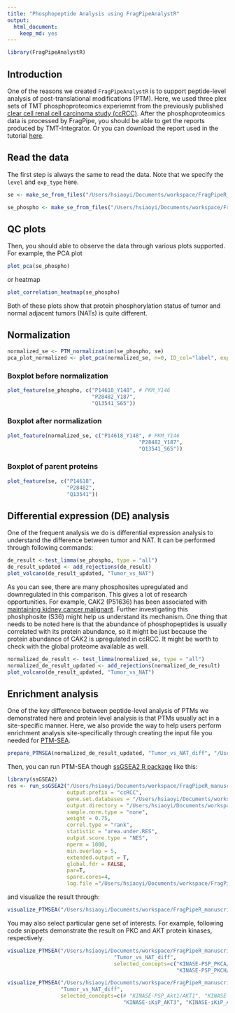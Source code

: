```yaml
---
title: "Phosphopeptide Analysis using FragPipeAnalystR"
output:
  html_document:
    keep_md: yes
---
```


```r
library(FragPipeAnalystR)
```

## Introduction
One of the reasons we created `FragPipeAnalystR` is to support peptide-level analysis of post-translational modifications (PTM). Here, we used three plex sets of TMT phosphoproteomics experiemnt from the previously published [clear cell renal cell carcinoma study (ccRCC)](https://www.sciencedirect.com/science/article/pii/S0092867419311237?via%3Dihub). After the phosphoproteomics data is processed by FragPipe, you should be able to get the reports produced by TMT-Integrator. Or you can download the report used in the tutorial [here](https://drive.google.com/drive/u/2/folders/1x8DCxGKdsZQmYGsv3vSWfj1IYRPzykmT).

## Read the data

The first step is always the same to read the data. Note that we specify the `level` and `exp_type` here.

```r
se <- make_se_from_files("/Users/hsiaoyi/Documents/workspace/FragPipeR_manuscript/data/TMT_4plex/ratio_protein_MD.tsv", "/Users/hsiaoyi/Documents/workspace/FragPipeR_manuscript/data/TMT_4plex/experiment_annotation_clean.tsv", level="protein", type = "TMT")
```

```r
se_phospho <- make_se_from_files("/Users/hsiaoyi/Documents/workspace/FragPipeR_manuscript/data/TMT_phospho_4plex/ratio_single-site_MD.tsv", "/Users/hsiaoyi/Documents/workspace/FragPipeR_manuscript/data/TMT_4plex/experiment_annotation_clean.tsv", level="peptide", type = "TMT", exp_type="phospho")
```

## QC plots

Then, you should able to observe the data through various plots supported. For example, the PCA plot 
```r
plot_pca(se_phospho)
```

or heatmap
```r
plot_correlation_heatmap(se_phospho)
```

Both of these plots show that protein phosphorylation status of tumor and normal adjacent tumors (NATs) is quite different.

## Normalization
```r
normalized_se <- PTM_normalization(se_phospho, se)
pca_plot_normalized <- plot_pca(normalized_se, n=0, ID_col="label", exp="TMT", interactive = F)
```

### Boxplot before normalization
``` r
plot_feature(se_phospho, c("P14618_Y148", # PKM_Y146
                           "P28482_Y187",
                           "Q13541_S65"))
```

### Boxplot after normalization
``` r
plot_feature(normalized_se, c("P14618_Y148", # PKM_Y146
                                          "P28482_Y187",
                                          "Q13541_S65"))
```
### Boxplot of parent proteins
``` r
plot_feature(se, c("P14618",
                   "P28482",
                   "Q13541"))
```



## Differential expression (DE) analysis

One of the frequent analysis we do is differential expression analysis to understand the difference between tumor and NAT. It can be performed through following commands:

```r
de_result <-test_limma(se_phospho, type = "all")
de_result_updated <- add_rejections(de_result)
plot_volcano(de_result_updated, "Tumor_vs_NAT")
```

As you can see, there are many phosphosites upregulated and downregulated in this comparison. This gives a lot of research opportunities. For example, CAK2 (P51636) has been associated with [maintaining kidney cancer malignant](https://pubmed.ncbi.nlm.nih.gov/30288056/). Further investigating this phoshphosite (S36) might help us understand its mechanism. One thing that needs to be noted here is that the abundance of phosphopeptides is usually correlated with its protein abundance, so it might be just because the protein abundance of CAK2 is upregulated in ccRCC. It might be worth to check with the global proteome available as well. 

```r
normalized_de_result <- test_limma(normalized_se, type = "all")
normalized_de_result_updated <- add_rejections(normalized_de_result)
plot_volcano(de_result_updated, "Tumor_vs_NAT")
```

## Enrichment analysis
One of the key difference between peptide-level analysis of PTMs we demonstrated here and protein level analysis is that PTMs usually act in a site-specific manner. Here, we also provide the way to help users perform enrichment analysis site-specifically through creating the input file you needed for [PTM-SEA](https://doi.org/10.1074/mcp.tir118.000943).
``` r
prepare_PTMSEA(normalized_de_result_updated, "Tumor_vs_NAT_diff", "/Users/hsiaoyi/Documents/workspace/FragPipeR_manuscript/result/PTMSEA_new/result.gct")
```

Then, you can run PTM-SEA though [ssGSEA2 R package](https://github.com/nicolerg/ssGSEA2) like this:
``` r
library(ssGSEA2)
res <- run_ssGSEA2("/Users/hsiaoyi/Documents/workspace/FragPipeR_manuscript/result/PTMSEA_new/result.gct",
                   output.prefix = "ccRCC",
                   gene.set.databases = "/Users/hsiaoyi/Documents/workspace/FragPipeR_manuscript/db_ptm.sig.db.all.v2.0.0/ptm.sig.db.all.flanking.human.v2.0.0.gmt",
                   output.directory = "/Users/hsiaoyi/Documents/workspace/FragPipeR_manuscript/result/PTMSEA_new/result",
                   sample.norm.type = "none", 
                   weight = 0.75, 
                   correl.type = "rank", 
                   statistic = "area.under.RES",
                   output.score.type = "NES", 
                   nperm = 1000, 
                   min.overlap = 5, 
                   extended.output = T,
                   global.fdr = FALSE,
                   par=T,
                   spare.cores=4,
                   log.file ="/Users/hsiaoyi/Documents/workspace/FragPipeR_manuscript/result/PTMSEA_new/ccRCC_PTMSEA.log")
```

and visualize the result through:

``` r
visualize_PTMSEA("/Users/hsiaoyi/Documents/workspace/FragPipeR_manuscript/result/PTMSEA_new/result/ccRCC-combined.gct", "Tumor_vs_NAT_diff")
```

You may also select particular gene set of interests. For example, following code snippets demonstrate the result on PKC and AKT protein kinases, respectively.

``` r
visualize_PTMSEA("/Users/hsiaoyi/Documents/workspace/FragPipeR_manuscript/result/PTMSEA_result/ccRCC-combined.gct",
                                  "Tumor_vs_NAT_diff",
                                  selected_concepts=c("KINASE-PSP_PKCA/PRKCA", "KINASE-PSP_PKCB/PRKCB", "KINASE-PSP_PKCG/PRKCG", "KINASE-PSP_PKCB_iso2/PRKCB", "KINASE-PSP_PKCD/PRKCD", "KINASE-PSP_PKCI/PRKCI", "KINASE-PSP_PKCT/PRKCQ",
                                                      "KINASE-PSP_PKCH/PRKCH", "KINASE-PSP_PKCE/PRKCE", "KINASE-PSP_PKCZ/PRKCZ"))
```

``` r
visualize_PTMSEA("/Users/hsiaoyi/Documents/workspace/FragPipeR_manuscript/result/PTMSEA_result/ccRCC-combined.gct",
                 "Tumor_vs_NAT_diff",
                 selected_concepts=c(# "KINASE-PSP_Akt1/AKT1", "KINASE-PSP_Akt3/AKT3", "KINASE-PSP_Akt2/AKT2",
                                     "KINASE-iKiP_AKT3", "KINASE-iKiP_AKT2", "PATH-WP_PI3K-Akt_signaling_pathway", "KINASE-iKiP_AKT1"))
```
                                                      
                                                  
